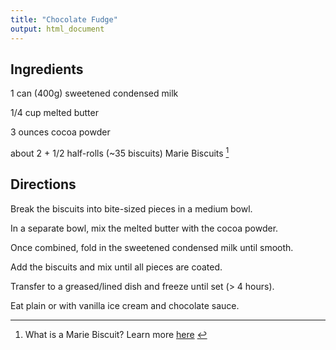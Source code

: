 ```yaml
---
title: "Chocolate Fudge"
output: html_document
---
```


## Ingredients

1 can (400g) sweetened condensed milk

1/4 cup melted butter

3 ounces cocoa powder

about 2 + 1/2 half-rolls (~35 biscuits) Marie Biscuits ^[What is a Marie Biscuit? Learn more [here](https://en.wikipedia.org/wiki/Marie_biscuit) ] 

## Directions

Break the biscuits into bite-sized pieces in a medium bowl.

In a separate bowl, mix the melted butter with the cocoa powder. 

Once combined, fold in the sweetened condensed milk until smooth.

Add the biscuits and mix until all pieces are coated.

Transfer to a greased/lined dish and freeze until set (> 4 hours).

Eat plain or with vanilla ice cream and chocolate sauce.

